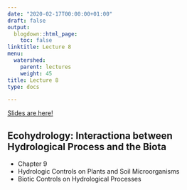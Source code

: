 ```yaml
---
date: "2020-02-17T00:00:00+01:00"
draft: false
output:
  blogdown::html_page:
    toc: false
linktitle: Lecture 8
menu:
  watershed:
    parent: lectures
    weight: 45
title: Lecture 8
type: docs

---
```


[Slides are here!](https://amurraygeo.com/slides/watershed/lecture_8_slides.html)

## Ecohydrology: Interactiona between Hydrological Process and the Biota

- Chapter 9
- Hydrologic Controls on Plants and Soil Microorganisms
- Biotic Controls on Hydrological Processes